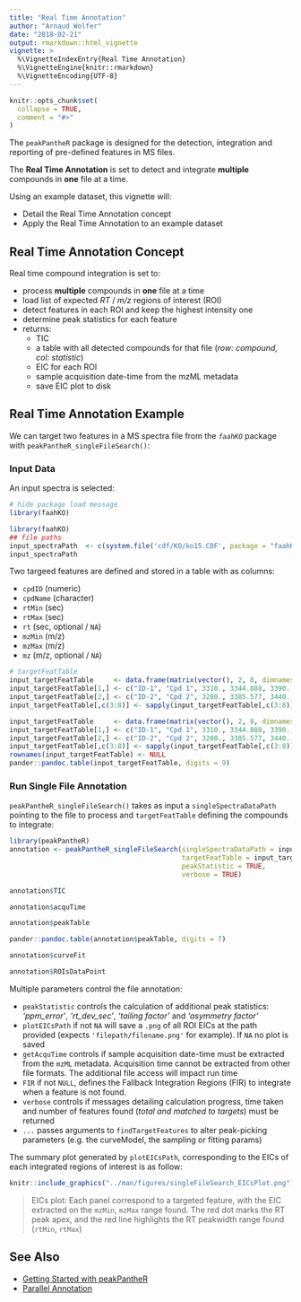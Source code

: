 ```yaml
---
title: "Real Time Annotation"
author: "Arnaud Wolfer"
date: "2018-02-21"
output: rmarkdown::html_vignette
vignette: >
  %\VignetteIndexEntry{Real Time Annotation}
  %\VignetteEngine{knitr::rmarkdown}
  %\VignetteEncoding{UTF-8}
---
```


```r
knitr::opts_chunk$set(
  collapse = TRUE,
  comment = "#>"
)
```

The `peakPantheR` package is designed for the detection, integration and reporting of pre-defined features in MS files.

The **Real Time Annotation** is set to detect and integrate **multiple** compounds in **one** file at a time.

Using an example dataset, this vignette will:

* Detail the Real Time Annotation concept
* Apply the Real Time Annotation to an example dataset


## Real Time Annotation Concept

Real time compound integration is set to:

* process **multiple** compounds in **one** file at a time
* load list of expected _RT_ / _m/z_ regions of interest (ROI)
* detect features in each ROI and keep the highest intensity one
* determine peak statistics for each feature
* returns:
    + TIC
    + a table with all detected compounds for that file (_row: compound, col: statistic_)
    + EIC for each ROI
    + sample acquisition date-time from the mzML metadata
    + save EIC plot to disk


## Real Time Annotation Example

We can target two features in a MS spectra file from the _`faahKO`_ package with `peakPantheR_singleFileSearch()`:

### Input Data

An input spectra is selected:
```r
# hide package load message
library(faahKO)
```
```r
library(faahKO)
## file paths
input_spectraPath  <- c(system.file('cdf/KO/ko15.CDF', package = "faahKO"))
input_spectraPath
```


Two targeed features are defined and stored in a table with as columns:

* `cpdID` (numeric)
* `cpdName` (character)
* `rtMin` (sec)
* `rtMax` (sec)
* `rt` (sec, optional / `NA`)
* `mzMin` (m/z)
* `mzMax` (m/z)
* `mz` (m/z, optional / `NA`)

```r
# targetFeatTable
input_targetFeatTable     <- data.frame(matrix(vector(), 2, 8, dimnames=list(c(), c("cpdID", "cpdName", "rtMin", "rt", "rtMax", "mzMin", "mz", "mzMax"))), stringsAsFactors=F)
input_targetFeatTable[1,] <- c("ID-1", "Cpd 1", 3310., 3344.888, 3390., 522.194778, 522.2, 522.205222)
input_targetFeatTable[2,] <- c("ID-2", "Cpd 2", 3280., 3385.577, 3440., 496.195038, 496.2, 496.204962)
input_targetFeatTable[,c(3:8)] <- sapply(input_targetFeatTable[,c(3:8)], as.numeric)
```
```r
input_targetFeatTable     <- data.frame(matrix(vector(), 2, 8, dimnames=list(c(), c("cpdID", "cpdName", "rtMin", "rt", "rtMax", "mzMin", "mz", "mzMax"))), stringsAsFactors=F)
input_targetFeatTable[1,] <- c("ID-1", "Cpd 1", 3310., 3344.888, 3390., 522.194778, 522.2, 522.205222)
input_targetFeatTable[2,] <- c("ID-2", "Cpd 2", 3280., 3385.577, 3440., 496.195038, 496.2, 496.204962)
input_targetFeatTable[,c(3:8)] <- sapply(input_targetFeatTable[,c(3:8)], as.numeric)
rownames(input_targetFeatTable) <- NULL
pander::pandoc.table(input_targetFeatTable, digits = 9)
```

### Run Single File Annotation

`peakPantheR_singleFileSearch()` takes as input a `singleSpectraDataPath` pointing to the file to process and `targetFeatTable` defining the compounds to integrate:
```r
library(peakPantheR)
annotation <- peakPantheR_singleFileSearch(singleSpectraDataPath = input_spectraPath,
                                           targetFeatTable = input_targetFeatTable,
                                           peakStatistic = TRUE,
                                           verbose = TRUE)
```
```r
annotation$TIC
```
```r
annotation$acquTime
```
```r
annotation$peakTable
```
```r
pander::pandoc.table(annotation$peakTable, digits = 7)
```
```r
annotation$curveFit
```
```r
annotation$ROIsDataPoint
```

Multiple parameters control the file annotation:

* `peakStatistic` controls the calculation of additional peak statistics: _'ppm_error'_, _'rt_dev_sec'_, _'tailing factor'_ and _'asymmetry factor'_
* `plotEICsPath` if not `NA` will save a `.png` of all ROI EICs at the path provided (expects `'filepath/filename.png'` for example). If `NA` no plot is saved
* `getAcquTime` controls if sample acquisition date-time must be extracted from the `mzML` metadata. Acquisition time cannot be extracted from other file formats. The additional file access will impact run time
* `FIR` if not `NULL`, defines the Fallback Integration Regions (FIR) to integrate when a feature is not found.
* `verbose` controls if messages detailing calculation progress, time taken and number of features found (_total and matched to targets_) must be returned
* `...` passes arguments to `findTargetFeatures` to alter peak-picking parameters (e.g. the curveModel, the sampling or fitting params)



The summary plot generated by `plotEICsPath`, corresponding to the EICs of each integrated regions of interest is as follow:
```r
knitr::include_graphics("../man/figures/singleFileSearch_EICsPlot.png")
```

> EICs plot: Each panel correspond to a targeted feature, with the EIC extracted on the `mzMin`, `mzMax` range found. The red dot marks the RT peak apex, and the red line highlights the RT peakwidth range found (`rtMin`, `rtMax`)



## See Also

* [Getting Started with peakPantheR](getting-started.html)
* [Parallel Annotation](parallel-annotation.html)
